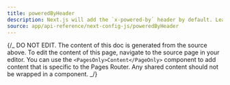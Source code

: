 ```yaml
---
title: poweredByHeader
description: Next.js will add the `x-powered-by` header by default. Learn to opt-out of it here.
source: app/api-reference/next-config-js/poweredByHeader
---
```


{/_ DO NOT EDIT. The content of this doc is generated from the source above. To edit the content of this page, navigate to the source page in your editor. You can use the `<PagesOnly>Content</PageOnly>` component to add content that is specific to the Pages Router. Any shared content should not be wrapped in a component. _/}
